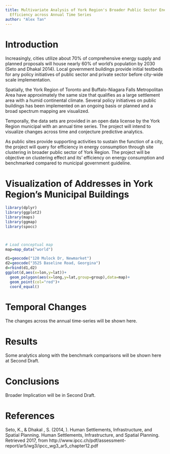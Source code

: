 ```yaml
---
title: Multivariate Analysis of York Region's Broader Public Sector Energy Consumption
  Efficiency across Annual Time Series
author: "Alex Tan"
---
```


# Introduction
Increasingly, cities utilize about 70% of comprehensive energy supply and planned proposals will house nearly 60% of world's population by 2030 (Seto and Dhakal 2014). Local government buildings provide initial testbeds for any policy initiatives of public sector and private sector before city-wide scale implementation.

Spatially, the York Region of Toronto and Buffalo-Niagara Falls Metropolitan Area have approximately the same size that qualifies as a large settlement area with a humid continental climate. Several policy initiatives on public buildings has been implemented on an ongoing basis or planned and a broad spectrum mapping are visualized.

Temporally, the data sets are provided in an open data license by the York Region municipal with an annual time series. The project will intend to visualize changes across time and conjecture predictive analytics.

As public sites provide supporting activities to sustain the function of a city, the project will query for efficiency in energy consumption through site clustering in broader public sector of York Region. The project will be objective on clustering effect and its’ efficiency on energy consumption and benchmarked compared to municipal government guideline.




# Visualization of Addresses in York Region's Municipal Buildings

```r
library(dplyr)
library(ggplot2)
library(maps)
library(ggmap)
library(spocc)



# Load conceptual map
map=map_data("world")

d1=geocode("120 Mulock Dr, Newmarket")
d2=geocode("3525 Baseline Road, Georgina")
d=rbind(d1,d2)
ggplot(d,aes(x=lon,y=lat))+
  geom_polygon(aes(x=long,y=lat,group=group),data=map)+
  geom_point(col="red")+
  coord_equal()
```

# Temporal Changes
The changes across the annual time-series will be shown here.



# Results
Some analytics along with the benchmark comparisons will be shown here at Second Draft.



# Conclusions
Broader Implication will be in Second Draft.



# References
Seto, K., & Dhakal , S. (2014, ). Human Settlements, Infrastructure, and Spatial Planning. Human Settlements, Infrastructure, and Spatial Planning. Retrieved 2017, from http://www.ipcc.ch/pdf/assessment-report/ar5/wg3/ipcc_wg3_ar5_chapter12.pdf
